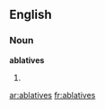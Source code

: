 ==English==

===Noun===
'''ablatives'''

# {{plural of|[[ablative]]}}

[[ar:ablatives]]
[[fr:ablatives]]